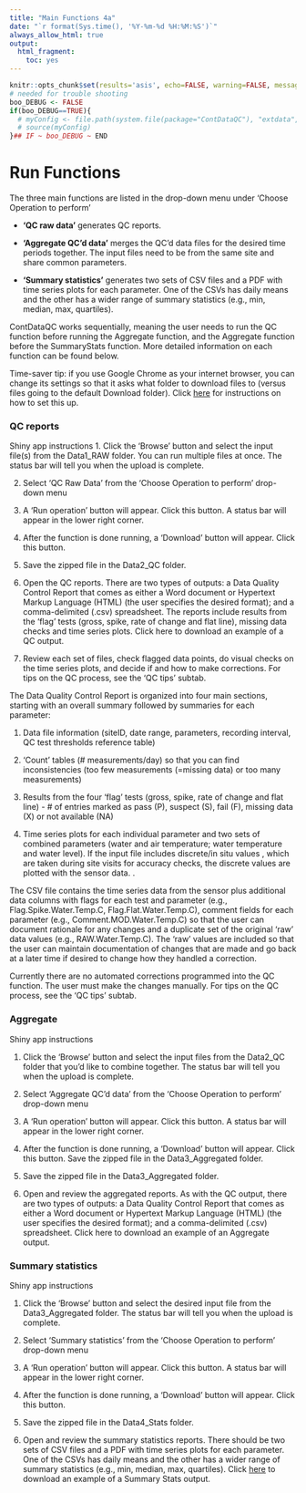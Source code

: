 ```yaml
---
title: "Main Functions 4a"
date: "`r format(Sys.time(), '%Y-%m-%d %H:%M:%S')`"
always_allow_html: true
output:
  html_fragment:
    toc: yes
---
```


```r
knitr::opts_chunk$set(results='asis', echo=FALSE, warning=FALSE, message = FALSE)
# needed for trouble shooting
boo_DEBUG <- FALSE
if(boo_DEBUG==TRUE){
  # myConfig <- file.path(system.file(package="ContDataQC"), "extdata", "config.ORIG.R")
  # source(myConfig)
}## IF ~ boo_DEBUG ~ END
```

# Run Functions

The three main functions are listed in the drop-down menu under 'Choose 
Operation to perform'

-   **'QC raw data'** generates QC reports.

-   **'Aggregate QC'd data'** merges the QC'd data files for the desired time periods together. The input files need to be from the same site and share common parameters.

-   **'Summary statistics'** generates two sets of CSV files and a PDF with time series plots for each parameter. One of the CSVs has daily means and the other has a wider range of summary statistics (e.g., min, median, max, quartiles).

ContDataQC works sequentially, meaning the user needs to run the QC function before running the Aggregate function, and the Aggregate function before the SummaryStats function. More detailed information on each function can be found below.

Time-saver tip: if you use Google Chrome as your internet browser, you can change its settings so that it asks what folder to download files to (versus files going to the default Download folder). Click [here](https://github.com/Blocktt/ShinyAppDocuments/tree/main/ContDataQC/Run_Functions_Files) for instructions on how to set this up.

### QC reports

Shiny app instructions
1.	Click the ‘Browse’ button and select the input file(s) from the Data1_RAW folder. You can run multiple files at once. The status bar will tell you when the upload is complete.

2.	Select ‘QC Raw Data’ from the ‘Choose Operation to perform’ drop-down menu

3.	A ‘Run operation’ button will appear. Click this button. A status bar will appear in the lower right corner.

4.	After the function is done running, a ‘Download’ button will appear. Click this button.

5.	Save the zipped file in the Data2_QC folder.

6.	Open the QC reports. There are two types of outputs: a Data Quality Control Report that comes as either a Word document or Hypertext Markup Language (HTML) (the user specifies the desired format); and a comma-delimited (.csv) spreadsheet. The reports include results from the ‘flag’ tests (gross, spike, rate of change and flat line), missing data checks and time series plots. Click here to download an example of a QC output.

7.	Review each set of files, check flagged data points, do visual checks on the time series plots, and decide if and how to make corrections. For tips on the QC process, see the ‘QC tips’ subtab. 

The Data Quality Control Report is organized into four main sections, starting with an overall summary followed by summaries for each parameter:

1.	Data file information (siteID, date range, parameters, recording interval, QC test thresholds reference table)

2.	‘Count’ tables (# measurements/day) so that you can find inconsistencies (too few measurements (=missing data) or too many measurements)

3.	Results from the four ‘flag’ tests (gross, spike, rate of change and flat line) - # of entries marked as pass (P), suspect (S), fail (F), missing data (X) or not available (NA)

4.	Time series plots for each individual parameter and two sets of combined parameters (water and air temperature; water temperature and water level). If the input file includes discrete/in situ values , which are taken during site visits for accuracy checks, the discrete values are plotted with the sensor data. .

The CSV file contains the time series data from the sensor plus additional data columns with flags for each test and parameter (e.g., Flag.Spike.Water.Temp.C, Flag.Flat.Water.Temp.C), comment fields for each parameter (e.g., Comment.MOD.Water.Temp.C) so that the user can document rationale for any changes and a duplicate set of the original ‘raw’ data values (e.g., RAW.Water.Temp.C). The ‘raw’ values are included  so that the user can maintain documentation of changes that are made and go back at a later time if desired to change how they handled a correction.

Currently there are no automated corrections programmed into the QC function. The user must make the changes manually. For tips on the QC process, see the ‘QC tips’ subtab. 

### Aggregate

Shiny app instructions

1.	Click the ‘Browse’ button and select the input files from the Data2_QC folder that you’d like to combine together. The status bar will tell you when the upload is complete.

2.	Select ‘Aggregate QC’d data’ from the ‘Choose Operation to perform’ drop-down menu

3.	A ‘Run operation’ button will appear. Click this button. A status bar will appear in the lower right corner.

4.	After the function is done running, a ‘Download’ button will appear. Click this button. Save the zipped file in the Data3_Aggregated folder.

5.	Save the zipped file in the Data3_Aggregated folder.

6.	Open and review the aggregated reports. As with the QC output, there are two types of outputs: a Data Quality Control Report that comes as either a Word document or Hypertext Markup Language (HTML) (the user specifies the desired format); and a comma-delimited (.csv) spreadsheet. Click here to download an example of an Aggregate output.


### Summary statistics

Shiny app instructions

1.  Click the 'Browse' button and select the desired input file from the Data3_Aggregated folder. The status bar will tell you when the upload is complete.

2.  Select 'Summary statistics' from the 'Choose Operation to perform' drop-down menu

3.  A 'Run operation' button will appear. Click this button. A status bar will appear in the lower right corner.

4.  After the function is done running, a 'Download' button will appear. Click this button.

5.  Save the zipped file in the Data4_Stats folder.

6.  Open and review the summary statistics reports. There should be two sets of CSV files and a PDF with time series plots for each parameter. One of the CSVs has daily means and the other has a wider range of summary statistics (e.g., min, median, max, quartiles). Click [here](https://github.com/Blocktt/ShinyAppDocuments/tree/main/ContDataQC/Run_Functions_Files) to download an example of a Summary Stats output.
